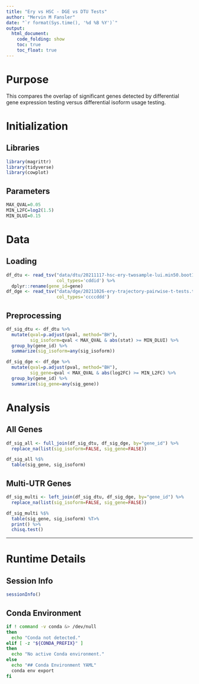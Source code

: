 ```yaml
---
title: "Ery vs HSC - DGE vs DTU Tests"
author: "Mervin M Fansler"
date: "`r format(Sys.time(), '%d %B %Y')`"
output: 
  html_document: 
    code_folding: show
    toc: true
    toc_float: true
---
```


# Purpose

This compares the overlap of significant genes detected by differential gene 
expression testing versus differential isoform usage testing.

# Initialization

## Libraries
```r
library(magrittr)
library(tidyverse)
library(cowplot)
```

## Parameters
```r
MAX_QVAL=0.05
MIN_L2FC=log2(1.5)
MIN_DLUI=0.15
```

# Data
## Loading
```r
df_dtu <- read_tsv("data/dtu/20211117-hsc-ery-twosample-lui.min50.boot10k.tsv.gz",
                   col_types='cddid') %>%
  dplyr::rename(gene_id=gene)
df_dge <- read_tsv("data/dge/20211026-ery-trajectory-pairwise-t-tests.tsv.gz",
                   col_types='ccccddd')
```

## Preprocessing
```r
df_sig_dtu <- df_dtu %>%
  mutate(qval=p.adjust(pval, method="BH"),
         sig_isoform=qval < MAX_QVAL & abs(stat) >= MIN_DLUI) %>%
  group_by(gene_id) %>%
  summarize(sig_isoform=any(sig_isoform))

df_sig_dge <- df_dge %>%
  mutate(qval=p.adjust(pval, method="BH"),
         sig_gene=qval < MAX_QVAL & abs(log2FC) >= MIN_L2FC) %>%
  group_by(gene_id) %>%
  summarize(sig_gene=any(sig_gene))
```


# Analysis
## All Genes
```r
df_sig_all <- full_join(df_sig_dtu, df_sig_dge, by="gene_id") %>%
  replace_na(list(sig_isoform=FALSE, sig_gene=FALSE))

df_sig_all %$%
  table(sig_gene, sig_isoform)
```

## Multi-UTR Genes
```r
df_sig_multi <- left_join(df_sig_dtu, df_sig_dge, by="gene_id") %>%
  replace_na(list(sig_isoform=FALSE, sig_gene=FALSE))

df_sig_multi %$%
  table(sig_gene, sig_isoform) %T>%
  print() %>%
  chisq.test()
```


---

# Runtime Details
## Session Info
```r
sessionInfo()
```

## Conda Environment
```bash
if ! command -v conda &> /dev/null
then
  echo "Conda not detected."
elif [ -z "${CONDA_PREFIX}" ]
then
  echo "No active Conda environment."
else
  echo "## Conda Environment YAML"
  conda env export
fi
```
